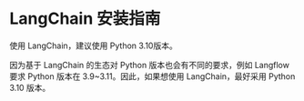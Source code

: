 # LangChain 安装指南 {#sec-langchain_install}

:::{.callout-tip title="版本建议"}
使用 LangChain，建议使用 Python 3.10版本。

因为基于 LangChain 的生态对 Python 版本也会有不同的要求，例如 Langflow 要求 Python 版本在 3.9~3.11。因此，如果想使用 LangChain，最好采用 Python 3.10 版本。
:::

